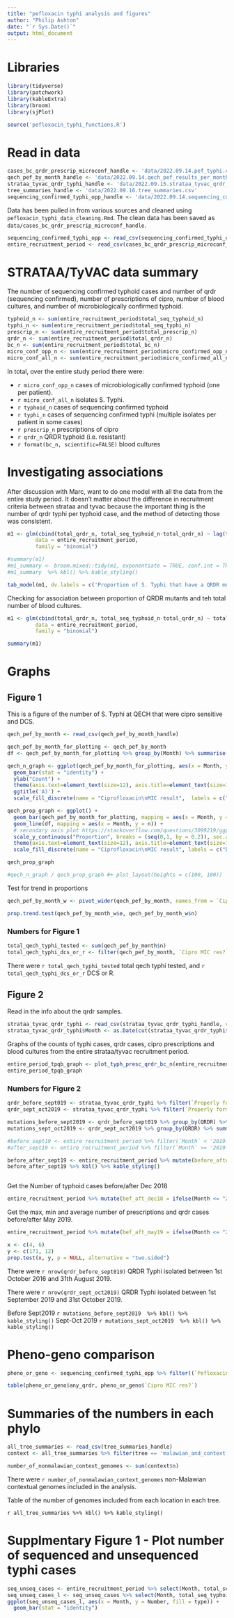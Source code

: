 ```yaml
---
title: "pefloxacin typhi analysis and figures"
author: "Philip Ashton"
date: "`r Sys.Date()`"
output: html_document
---
```


# Libraries

```r
library(tidyverse)
library(patchwork)
library(kableExtra)
library(broom)
library(sjPlot)

source('pefloxacin_typhi_functions.R')
```

# Read in data

```r
cases_bc_qrdr_prescrip_microconf_handle <- 'data/2022.09.14.pef_typhi.cases_bc_qrdr_prescrip_microconf.csv'
qech_pef_by_month_handle <- 'data/2022.09.14.qech_pef_results_per_month.csv' 
strataa_tyvac_qrdr_typhi_handle <- 'data/2022.09.15.strataa_tyvac_qrdr_typhi.one_per_patient.csv'
tree_summaries_handle <- 'data/2022.09.16.tree_summaries.csv'
sequencing_confirmed_typhi_opp_handle <- 'data/2022.09.14.sequencing_confirmed_typhi_opp.csv'
```

Data has been pulled in from various sources and cleaned using `pefloxacin_typhi_data_cleaning.Rmd`. The clean data has been saved as `data/cases_bc_qrdr_prescrip_microconf_handle`.

```r
sequencing_confirmed_typhi_opp <- read_csv(sequencing_confirmed_typhi_opp_handle)
entire_recruitment_period <- read_csv(cases_bc_qrdr_prescrip_microconf_handle)
```

# STRATAA/TyVAC data summary

The number of sequencing confirmed typhoid cases and number of qrdr (sequencing confirmed), number of prescriptions of cipro, number of blood cultures, and number of microbiologically confirmed typhoid.

```r
typhoid_n <- sum(entire_recruitment_period$total_seq_typhoid_n)
typhi_n <- sum(entire_recruitment_period$total_seq_typhi_n)
prescrip_n <- sum(entire_recruitment_period$total_prescrip_n)
qrdr_n <- sum(entire_recruitment_period$total_qrdr_n)
bc_n <- sum(entire_recruitment_period$total_bc_n)
micro_conf_opp_n <- sum(entire_recruitment_period$micro_confirmed_opp_n)
micro_conf_all_n <- sum(entire_recruitment_period$micro_confirmed_all_n)
```


In total, over the entire study period there were:

* `r micro_conf_opp_n` cases of microbiologically confirmed typhoid (one per patient).
* `r micro_conf_all_n` isolates S. Typhi.
* `r typhoid_n` cases of sequencing confirmed typhoid 
* `r typhi_n` cases of sequencing confirmed typhi (multiple isolates per patient in some cases)
* `r prescrip_n` prescriptions of cipro
* `r qrdr_n` QRDR typhoid (i.e. resistant)
* `r format(bc_n, scientific=FALSE)` blood cultures


# Investigating associations

After discussion with Marc, want to do one model with all the data from the entire study period. It doesn't matter about the difference in recruitment criteria between strataa and tyvac because the important thing is the number of qrdr typhi per typhoid case, and the method of detecting those was consistent.

```r

m1 <- glm(cbind(total_qrdr_n, total_seq_typhoid_n-total_qrdr_n) ~ lag(total_prescrip_n),  
         data = entire_recruitment_period, 
         family = "binomial")

#summary(m1)
#m1_summary <- broom.mixed::tidy(m1, exponentiate = TRUE, conf.int = TRUE)
#m1_summary  %>% kbl() %>% kable_styling()

tab_model(m1, dv.labels = c('Proportion of S. Typhi that have a QRDR mutant ~ Number of ciprofloxacin prescriptions'))

```

Checking for association between proportion of QRDR mutants and teh total number of blood cultures.

```r
m1 <- glm(cbind(total_qrdr_n, total_seq_typhoid_n-total_qrdr_n) ~ total_bc_n,  
         data = entire_recruitment_period, 
         family = "binomial")

summary(m1)
```

# Graphs
## Figure 1

This is a figure of the number of S. Typhi at QECH that were cipro sensitive and DCS.

```r

qech_pef_by_month <- read_csv(qech_pef_by_month_handle)

qech_pef_by_month_for_plotting <- qech_pef_by_month
df <- qech_pef_by_month_for_plotting %>% group_by(Month) %>% summarise(n = sum(n)) %>% mutate(n = n / 50)

qech_n_graph <- ggplot(qech_pef_by_month_for_plotting, aes(x = Month, y = n, fill = `Cipro MIC res?`)) + 
  geom_bar(stat = "identity") + 
  ylab("Count") +
  theme(axis.text=element_text(size=12), axis.title=element_text(size=14)) +
  ggtitle('A)') + 
  scale_fill_discrete(name = "Ciprofloxacin\nMIC result",  labels = c("Decreased\nCiprofloxacin\nSusceptibility", "Resistant", "Sensitive"))

qech_prop_graph <- ggplot() + 
  geom_bar(qech_pef_by_month_for_plotting, mapping = aes(x = Month, y = n, fill = `Cipro MIC res?`), position = 'fill', stat = "identity") + 
  geom_line(df, mapping = aes(x = Month, y = n)) +
  # secondary axis plot https://stackoverflow.com/questions/3099219/ggplot-with-2-y-axes-on-each-side-and-different-scales
  scale_y_continuous("Proportion", breaks = (seq(0,1, by = 0.2)), sec.axis = sec_axis(~ . * 50, name = "# S. Typhi isolates", breaks = seq(0, 50, by = 10))) +
  theme(axis.text=element_text(size=12), axis.title=element_text(size=14)) +
  scale_fill_discrete(name = "Ciprofloxacin\nMIC result", labels = c("Decreased\nCiprofloxacin\nSusceptibility", "Resistant", "Sensitive"))

qech_prop_graph

#qech_n_graph / qech_prop_graph #+ plot_layout(heights = c(100, 100))

```

Test for trend in proportions

```r
qech_pef_by_month_w <- pivot_wider(qech_pef_by_month, names_from = `Cipro MIC res?`, values_from = n) %>% replace_na(list(DCS = 0, R= 0)) %>% mutate(n = S + DCS + R, e = DCS + R)

prop.trend.test(qech_pef_by_month_w$e, qech_pef_by_month_w$n)
```

### Numbers for Figure 1

```r
total_qech_typhi_tested <- sum(qech_pef_by_month$n)
total_qech_typhi_dcs_or_r <- filter(qech_pef_by_month, `Cipro MIC res?` == 'DCS' | `Cipro MIC res?` == 'R' ) %>% pull(n) %>% sum
```

There were `r total_qech_typhi_tested` total qech typhi tested, and `r total_qech_typhi_dcs_or_r` DCS or R.


## Figure 2

Read in the info about the qrdr samples.

```r
strataa_tyvac_qrdr_typhi <- read_csv(strataa_tyvac_qrdr_typhi_handle, col_types = cols(`Properly formatted date` = col_date(format = "%Y-%m-%d")))
strataa_tyvac_qrdr_typhi$Month <- as.Date(cut(strataa_tyvac_qrdr_typhi$`Properly formatted date`, breaks = "month"))
```

Graphs of the counts of typhi cases, qrdr cases, cipro prescriptions and blood cultures from the entire strataa/tyvac recruitment period.


```r
entire_period_tpqb_graph <- plot_typh_presc_qrdr_bc_n(entire_recruitment_period, strataa_tyvac_qrdr_typhi) # tpqb stands for typhoid, prescriptions, qrdr and blood cultures
entire_period_tpqb_graph
```

### Numbers for Figure 2

```r
qrdr_before_sept019 <- strataa_tyvac_qrdr_typhi %>% filter(`Properly formatted date` < '2019-09-01')
qrdr_sept_oct2019 <- strataa_tyvac_qrdr_typhi %>% filter(`Properly formatted date` >= '2019-09-01' & `Properly formatted date` <= '2019-10-31')

mutations_before_sept2019 <- qrdr_before_sept019 %>% group_by(QRDR) %>% summarise(n = n())
mutations_sept_oct2019 <- qrdr_sept_oct2019 %>% group_by(QRDR) %>% summarise(n = n())

#before_sept19 <- entire_recruitment_period %>% filter(`Month` < '2019-09-01')
#after_sept19 <- entire_recruitment_period %>% filter(`Month` >= '2019-09-01')

before_after_sept19 <- entire_recruitment_period %>% mutate(before_after_sept19 = ifelse(Month < '2019-09-01', 'before_sept19', 'after_sept19')) %>% group_by(before_after_sept19, ) %>% summarise(total_seq_typhoid_n = sum(total_seq_typhoid_n), total_qrdr_n = sum(total_qrdr_n)) %>% mutate(pct_qrdr = (total_qrdr_n / total_seq_typhoid_n) * 100)
before_after_sept19 %>% kbl() %>% kable_styling()



```

Get the Number of typhoid cases before/after Dec 2018

```r

entire_recruitment_period %>% mutate(bef_aft_dec18 = ifelse(Month <= "2018-12-01", 'before_dec18', 'after_dec18')) %>% group_by(bef_aft_dec18) %>% summarise(min_tyhpoid = min(total_seq_typhoid_n), max_tyhpoid = max(total_seq_typhoid_n), median_tyhpoid = median(total_seq_typhoid_n)) %>% kbl() %>% kable_styling()

```


Get the max, min and average number of prescriptions and qrdr cases before/after May 2019.

```r
entire_recruitment_period %>% mutate(bef_aft_may19 = ifelse(Month <= "2019-05-01", 'before_may19', 'after_may19')) %>% group_by(bef_aft_may19) %>% summarise(min_prescrip = min(total_prescrip_n), max_prescrip = max(total_prescrip_n), median_prescrip = median(total_prescrip_n), min_qrdr = min(total_qrdr_n), max_qrdr = max(total_qrdr_n), mean_qrdr = mean(total_qrdr_n)) %>% kbl() %>% kable_styling()

```


```r
x <- c(4, 6)
y <- c(171, 12)
prop.test(x, y, p = NULL, alternative = "two.sided")
```


There were `r nrow(qrdr_before_sept019)` QRDR Typhi isolated between 1st October 2016 and 31th August 2019.

There were `r nrow(qrdr_sept_oct2019)` QRDR Typhi isolated between 1st September 2019 and 31st October 2019.

Before Sept2019
`r mutations_before_sept2019  %>% kbl() %>% kable_styling()`
Sept-Oct 2019
`r mutations_sept_oct2019  %>% kbl() %>% kable_styling()`


# Pheno-geno comparison


```r
pheno_or_geno <- sequencing_confirmed_typhi_opp %>% filter((`Pefloxacin 5` == 'R' | `Pefloxacin 5` == 'I') | (`Cipro MIC res?` == 'DCS' | `Cipro MIC res?` == 'R') | !is.na(QRDR)) %>% select(c(`Request Number`, `Pefloxacin 5`, `Ciprofloxacin MIC`, `Cipro MIC res?`, QRDR, any_qrdr)) %>% replace_na(list(QRDR = 'None', any_qrdr = 'None'))

table(pheno_or_geno$any_qrdr, pheno_or_geno$`Cipro MIC res?`)

```


# Summaries of the numbers in each phylo

```r
all_tree_summaries <- read_csv(tree_summaries_handle)
context <- all_tree_summaries %>% filter(tree == 'malawian_and_context') %>% filter(Country != 'Malawi')

number_of_nonmalawian_context_genomes <- sum(context$n)
```

There were `r number_of_nonmalawian_context_genomes` non-Malawian contextual genomes included in the analysis.

Table of the number of genomes included from each location in each tree.

`r all_tree_summaries %>% kbl() %>% kable_styling()`


# Supplmentary Figure 1 - Plot number of sequenced and unsequenced typhi cases

```r
seq_unseq_cases <- entire_recruitment_period %>% select(Month, total_seq_typhoid_n, micro_confirmed_opp_n) %>% mutate(unsequenced = micro_confirmed_opp_n - total_seq_typhoid_n)
seq_unseq_cases_l <- seq_unseq_cases %>% select(Month, total_seq_typhoid_n, unsequenced) %>% pivot_longer(!Month, names_to = "type", values_to = "Number")
ggplot(seq_unseq_cases_l, aes(x = Month, y = Number, fill = type)) +
  geom_bar(stat = "identity")
```






